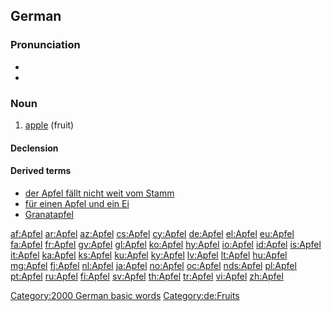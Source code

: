 {{also|Äpfel}}
==German==

===Pronunciation===
* {{IPA|/ˈapfəl/|lang=de}}
* {{audio|De-Apfel.ogg|audio}}

===Noun===
{{de-noun|g=m|genitive=Apfels|plural=Äpfel}}

# [[apple]] (fruit)

====Declension====
{{de-noun-m|s|pl=Äpfel}}

====Derived terms====
* [[der Apfel fällt nicht weit vom Stamm]]
* [[für einen Apfel und ein Ei]]
* [[Granatapfel]]

[[Category:2000 German basic words]]
[[Category:de:Fruits]]

[[af:Apfel]]
[[ar:Apfel]]
[[az:Apfel]]
[[cs:Apfel]]
[[cy:Apfel]]
[[de:Apfel]]
[[el:Apfel]]
[[eu:Apfel]]
[[fa:Apfel]]
[[fr:Apfel]]
[[gv:Apfel]]
[[gl:Apfel]]
[[ko:Apfel]]
[[hy:Apfel]]
[[io:Apfel]]
[[id:Apfel]]
[[is:Apfel]]
[[it:Apfel]]
[[ka:Apfel]]
[[ks:Apfel]]
[[ku:Apfel]]
[[ky:Apfel]]
[[lv:Apfel]]
[[lt:Apfel]]
[[hu:Apfel]]
[[mg:Apfel]]
[[fj:Apfel]]
[[nl:Apfel]]
[[ja:Apfel]]
[[no:Apfel]]
[[oc:Apfel]]
[[nds:Apfel]]
[[pl:Apfel]]
[[pt:Apfel]]
[[ru:Apfel]]
[[fi:Apfel]]
[[sv:Apfel]]
[[th:Apfel]]
[[tr:Apfel]]
[[vi:Apfel]]
[[zh:Apfel]]